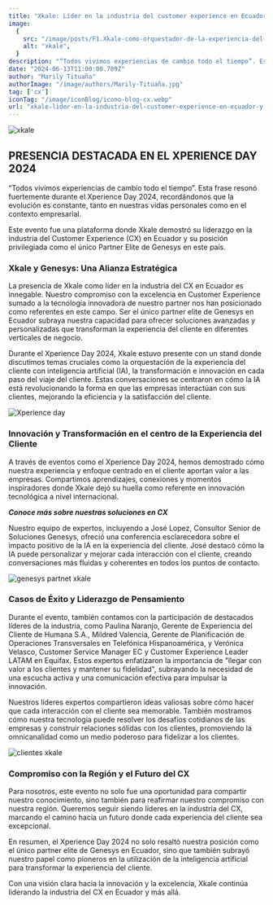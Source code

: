 ```yaml
---
title: "Xkale: Líder en la industria del customer experience en Ecuador y partner elite de Genesys"
image:
  {
    src: "/image/posts/F1.Xkale-como-orquestador-de-la-experiencia-del-cliente-con-IA.jpeg",
    alt: "xkale",
  }
description: "“Todos vivimos experiencias de cambio todo el tiempo”. Esta frase resonó fuertemente durante el Xperience Day 2024, recordándonos que la evolución es constante, tanto en nuestras vidas personales como en el contexto empresarial. "
date: "2024-06-13T11:00:00.789Z"
author: "Marily Tituaña"
authorImage: "/image/authors/Marily-Tituaña.jpg"
tag: ['cx']
iconTag: "/image/iconBlog/icono-blog-cx.webp"
url: "xkale-lider-en-la-industria-del-customer-experience-en-ecuador-y-partner-elite-de-genesys"
---
```


![xkale](/image/posts/F1.Xkale-como-orquestador-de-la-experiencia-del-cliente-con-IA.jpeg)


## PRESENCIA DESTACADA EN EL XPERIENCE DAY 2024
“Todos vivimos experiencias de cambio todo el tiempo”. Esta frase resonó fuertemente durante el Xperience Day 2024, recordándonos que la evolución es constante, tanto en nuestras vidas personales como en el contexto empresarial.

Este evento fue una plataforma donde Xkale demostró su liderazgo en la industria del Customer Experience (CX) en Ecuador y su posición privilegiada como el único Partner Elite de Genesys en este país.

### Xkale y Genesys: Una Alianza Estratégica

La presencia de Xkale como líder en la industria del CX en Ecuador es innegable. Nuestro compromiso con la excelencia en Customer Experience sumado a la tecnología innovadora de nuestro partner nos han posicionado como referentes en este campo. Ser el único partner elite de Genesys en Ecuador subraya nuestra capacidad para ofrecer soluciones avanzadas y personalizadas que transforman la experiencia del cliente en diferentes verticales de negocio.

Durante el Xperience Day 2024, Xkale estuvo presente con un stand donde discutimos temas cruciales como la orquestación de la experiencia del cliente con inteligencia artificial (IA), la transformación e innovación en cada paso del viaje del cliente. Estas conversaciones se centraron en cómo la IA está revolucionando la forma en que las empresas interactúan con sus clientes, mejorando la eficiencia y la satisfacción del cliente.

![Xperience day](/image/posts/F3.Stand_experience_day_Orquestamos_la_experiencia_del_cliente_con_IA.jpg)

### Innovación y Transformación en el centro de la Experiencia del Cliente
A través de eventos como el Xperience Day 2024, hemos demostrado cómo nuestra experiencia y enfoque centrado en el cliente aportan valor a las empresas. Compartimos aprendizajes, conexiones y momentos inspiradores donde Xkale dejó su huella como referente en innovación tecnológica a nivel internacional.

***Conoce más sobre nuestras soluciones en CX***


<Link text="Quiero saber más" href="/experiencia-del-cliente" class="px-3 py-2 bg-xkale rounded-lg text-white uppercase shadow-lg"/>

Nuestro equipo de expertos, incluyendo a José Lopez, Consultor Senior de Soluciones Genesys, ofreció una conferencia esclarecedora sobre el impacto positivo de la IA en la experiencia del cliente. José destacó cómo la IA puede personalizar y mejorar cada interacción con el cliente, creando conversaciones más fluidas y coherentes en todos los puntos de contacto.

![genesys partnet xkale](/image/posts/F2.GENESYS_PARTNET_XKALE.jpg)

### Casos de Éxito y Liderazgo de Pensamiento
Durante el evento, también contamos con la participación de destacados líderes de la industria, como Paulina Naranjo, Gerente de Experiencia del Cliente de Humana S.A., Mildred Valencia, Gerente de Planificación de Operaciones Transversales en Telefónica Hispanoamérica, y Verónica Velasco, Customer Service Manager EC y Customer Experience Leader LATAM en Equifax. Estos expertos enfatizaron la importancia de "llegar con valor a los clientes y mantener su fidelidad", subrayando la necesidad de una escucha activa y una comunicación efectiva para impulsar la innovación.

Nuestros líderes expertos compartieron ideas valiosas sobre cómo hacer que cada interacción con el cliente sea memorable. También mostramos cómo nuestra tecnología puede resolver los desafíos cotidianos de las empresas y construir relaciones sólidas con los clientes, promoviendo la omnicanalidad como un medio poderoso para fidelizar a los clientes.

![clientes xkale](/image/posts/F4.Clientes_Xkale_Orquestando-la-experiencia-del-cliente-con-IA.jpg)

### Compromiso con la Región y el Futuro del CX
Para nosotros, este evento no solo fue una oportunidad para compartir nuestro conocimiento, sino también para reafirmar nuestro compromiso con nuestra región. Queremos seguir siendo líderes en la industria del CX, marcando el camino hacia un futuro donde cada experiencia del cliente sea excepcional.

En resumen, el Xperience Day 2024 no solo resaltó nuestra posición como el único partner elite de Genesys en Ecuador, sino que también subrayó nuestro papel como pioneros en la utilización de la inteligencia artificial para transformar la experiencia del cliente.

Con una visión clara hacia la innovación y la excelencia, Xkale continúa liderando la industria del CX en Ecuador y más allá.
